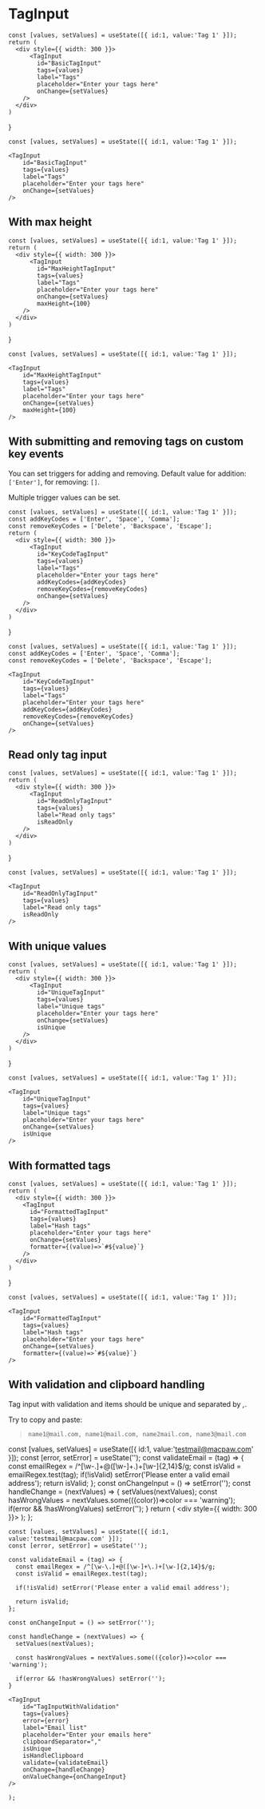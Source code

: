 
# TagInput

    const [values, setValues] = useState([{ id:1, value:'Tag 1' }]);
    return (
      <div style={{ width: 300 }}>
          <TagInput 
            id="BasicTagInput"
            tags={values}
            label="Tags"
            placeholder="Enter your tags here"
            onChange={setValues}
        />
      </div>
    )
}

<BasicTagInput />

```
const [values, setValues] = useState([{ id:1, value:'Tag 1' }]);

<TagInput 
    id="BasicTagInput"
    tags={values}
    label="Tags"
    placeholder="Enter your tags here"
    onChange={setValues}
/>
```

## With max height

    const [values, setValues] = useState([{ id:1, value:'Tag 1' }]);
    return (
      <div style={{ width: 300 }}>
          <TagInput 
            id="MaxHeightTagInput"
            tags={values}
            label="Tags"
            placeholder="Enter your tags here"
            onChange={setValues}
            maxHeight={100}
        />
      </div>
    )
}

<MaxHeightTagInput />

```
const [values, setValues] = useState([{ id:1, value:'Tag 1' }]);

<TagInput 
    id="MaxHeightTagInput"
    tags={values}
    label="Tags"
    placeholder="Enter your tags here"
    onChange={setValues}
    maxHeight={100}
/>
```

## With submitting and removing tags on custom key events

You can set triggers for adding and removing. Default value for addition: `['Enter']`, for removing: `[]`.

Multiple trigger values can be set.

    const [values, setValues] = useState([{ id:1, value:'Tag 1' }]);
    const addKeyCodes = ['Enter', 'Space', 'Comma'];
    const removeKeyCodes = ['Delete', 'Backspace', 'Escape'];
    return (
      <div style={{ width: 300 }}>
          <TagInput 
            id="KeyCodeTagInput"
            tags={values}
            label="Tags"
            placeholder="Enter your tags here"
            addKeyCodes={addKeyCodes}
            removeKeyCodes={removeKeyCodes}
            onChange={setValues}
        />
      </div>
    )
}

<KeyCodeTagInput />

```
const [values, setValues] = useState([{ id:1, value:'Tag 1' }]);
const addKeyCodes = ['Enter', 'Space', 'Comma'];
const removeKeyCodes = ['Delete', 'Backspace', 'Escape'];

<TagInput 
    id="KeyCodeTagInput"
    tags={values}
    label="Tags"
    placeholder="Enter your tags here"
    addKeyCodes={addKeyCodes}
    removeKeyCodes={removeKeyCodes}
    onChange={setValues}
/>

```

## Read only tag input

    const [values, setValues] = useState([{ id:1, value:'Tag 1' }]);
    return (
      <div style={{ width: 300 }}>
          <TagInput 
            id="ReadOnlyTagInput"
            tags={values}
            label="Read only tags"
            isReadOnly
        />
      </div>
    )
}

<ReadOnlyTagInput />

```
const [values, setValues] = useState([{ id:1, value:'Tag 1' }]);

<TagInput 
    id="ReadOnlyTagInput"
    tags={values}
    label="Read only tags"
    isReadOnly
/>
```

## With unique values

    const [values, setValues] = useState([{ id:1, value:'Tag 1' }]);
    return (
      <div style={{ width: 300 }}>
          <TagInput 
            id="UniqueTagInput"
            tags={values}
            label="Unique tags"
            placeholder="Enter your tags here"
            onChange={setValues}
            isUnique
        />
      </div>
    )
}

<UniqueTagInput />

```
const [values, setValues] = useState([{ id:1, value:'Tag 1' }]);

<TagInput 
    id="UniqueTagInput"
    tags={values}
    label="Unique tags"
    placeholder="Enter your tags here"
    onChange={setValues}
    isUnique
/>
```

## With formatted tags

    const [values, setValues] = useState([{ id:1, value:'Tag 1' }]);
    return (
      <div style={{ width: 300 }}>
        <TagInput 
          id="FormattedTagInput"
          tags={values}
          label="Hash tags"
          placeholder="Enter your tags here"
          onChange={setValues}
          formatter={(value)=>`#${value}`}
        />
      </div>
    )
}

<FormattedTagInput />

```
const [values, setValues] = useState([{ id:1, value:'Tag 1' }]);

<TagInput 
    id="FormattedTagInput"
    tags={values}
    label="Hash tags"
    placeholder="Enter your tags here"
    onChange={setValues}
    formatter={(value)=>`#${value}`}
/>
```

## With validation and clipboard handling

Tag input with validation and items should be unique and separated by *,*.

Try to copy and paste:

> `name1@mail.com, name1@mail.com, name2mail.com, name3@mail.com`

  const [values, setValues] = useState([{ id:1, value:'testmail@macpaw.com' }]);
  const [error, setError] = useState('');
  const validateEmail = (tag) => {
    const emailRegex = /^[\w-\.]+@([\w-]+\.)+[\w-]{2,14}$/g;
    const isValid = emailRegex.test(tag);
    if(!isValid) setError('Please enter a valid email address');
    return isValid;
  };
  const onChangeInput = () => setError('');
  const handleChange = (nextValues) => {
    setValues(nextValues);
    const hasWrongValues = nextValues.some(({color})=>color === 'warning');
    if(error && !hasWrongValues) setError('');
  } 
  return (
    <div style={{ width: 300 }}>
      <TagInput 
          id="TagInputWithValidation"
          tags={values}
          error={error}
          label="Email list"
          placeholder="Enter your emails here"
          clipboardSeparator=","
          isUnique
          isHandleClipboard
          validate={validateEmail}
          onChange={handleChange}
          onValueChange={onChangeInput}
      />
    </div>
  );
};

<TagInputWithValidation />

```
const [values, setValues] = useState([{ id:1, value:'testmail@macpaw.com' }]);
const [error, setError] = useState('');

const validateEmail = (tag) => {
  const emailRegex = /^[\w-\.]+@([\w-]+\.)+[\w-]{2,14}$/g;
  const isValid = emailRegex.test(tag);

  if(!isValid) setError('Please enter a valid email address');

  return isValid;
};

const onChangeInput = () => setError('');

const handleChange = (nextValues) => {
  setValues(nextValues);
  
  const hasWrongValues = nextValues.some(({color})=>color === 'warning');
  
  if(error && !hasWrongValues) setError('');
} 

<TagInput 
    id="TagInputWithValidation"
    tags={values}
    error={error}
    label="Email list"
    placeholder="Enter your emails here"
    clipboardSeparator=","
    isUnique
    isHandleClipboard
    validate={validateEmail}
    onChange={handleChange}
    onValueChange={onChangeInput}
/>

);
```
